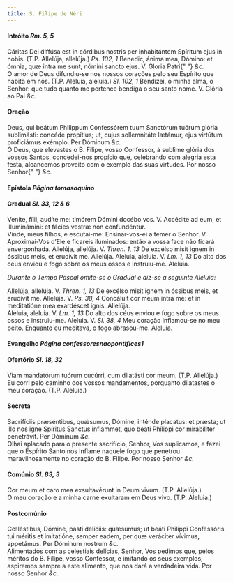 ```yaml
---
title: S. Filipe de Néri
---
```


<h4 class="text-center">
  Intróito <em>Rm. 5, 5</em>
</h4>
<div class="grid grid-cols-2 gap-5">
  <span class="text-justify">
    Cáritas Dei diffúsa est in córdibus nostris per inhabitántem Spíritum ejus
    in nobis. (T.P. Allelúja, allelúja.) <em>Ps. 102, 1</em> Benedic, ánima mea,
    Dómino: et ómnia, quæ intra me sunt, nómini sancto ejus. V. Gloria Patri{" "}
    <em>&c.</em>
  </div>
  <span class="text-justify">
    O amor de Deus difundiu-se nos nossos corações pelo seu Espírito que habita
    em nós. (T.P. Aleluia, aleluia.) <em>Sl. 102, 1</em> Bendizei, ó minha alma,
    o Senhor: que tudo quanto me pertence bendiga o seu santo nome. V. Glória ao
    Pai <em>&c.</em>
  </div>
</div>

<h4 class="text-center">Oração</h4>
<div class="grid grid-cols-2 gap-5">
  <span class="text-justify">
    Deus, qui beátum Philippum Confessórem tuum Sanctórum tuórum glória
    sublimásti: concéde propítius; ut, cujus sollemnitáte lætámur, ejus virtútum
    proficiámus exémplo. Per Dóminum <em>&c.</em>
  </div>
  <span class="text-justify">
    Ó Deus, que elevastes o B. Filipe, vosso Confessor, à sublime glória dos
    vossos Santos, concedei-nos propício que, celebrando com alegria esta festa,
    alcancemos proveito com o exemplo das suas virtudes. Por nosso Senhor{" "}
    <em>&c.</em>
  </div>
</div>

<h4 class="text-center">
  Epístola <em>Página tomasaquino</em>
</h4>

<h4 class="text-center">
  Gradual <em>Sl. 33, 12 & 6</em>
</h4>
<div class="grid grid-cols-2 gap-5">
  <span class="text-justify">
    Veníte, fílii, audíte me: timórem Dómini docébo vos. V. Accédite ad eum, et
    illuminámini: et fácies vestræ non confundéntur.
  </div>
  <span class="text-justify">
    Vinde, meus filhos, e escutai-me: Ensinar-vos-ei a temer o Senhor. V.
    Aproximai-Vos d’Ele e ficareis iluminados: então a vossa face não ficará
    envergonhada.
  </div>
  <span class="text-justify">
    Allelúja, allelúja. V. <em>Thren. 1, 13</em> De excélso misit ignem in
    óssibus meis, et erudívit me. Allelúja.
  </div>
  <span class="text-justify">
    Aleluia, aleluia. V. <em>Lm. 1, 13</em> Do alto dos céus enviou e fogo sobre
    os meus ossos e instruiu-me. Aleluia.
  </div>
</div>

<em>Durante o Tempo Pascal omite-se o Gradual e diz-se a seguinte Aleluia:</em>

<div class="grid grid-cols-2 gap-5">
  <span class="text-justify">
    Allelúja, allelúja. V. <em>Thren. 1, 13</em> De excélso misit ignem in
    óssibus meis, et erudívit me. Allelúja. V. <em>Ps. 38, 4</em> Concáluit cor
    meum intra me: et in meditatióne mea exardéscet ignis. Allelúja.
  </div>
  <span class="text-justify">
    Aleluia, aleluia. V. <em>Lm. 1, 13</em> Do alto dos céus enviou e fogo sobre
    os meus ossos e instruiu-me. Aleluia. V. <em>Sl. 38, 4</em> Meu coração
    inflamou-se no meu peito. Enquanto eu meditava, o fogo abrasou-me. Aleluia.
  </div>
</div>

<h4 class="text-center">
  Evangelho <em>Página confessoresnaopontifices1</em>
</h4>

<h4 class="text-center">
  Ofertório <em>Sl. 18, 32</em>
</h4>
<div class="grid grid-cols-2 gap-5">
  <span class="text-justify">
    Viam mandatórum tuórum cucúrri, cum dilatásti cor meum. (T.P. Allelúja.)
  </div>
  <span class="text-justify">
    Eu corri pelo caminho dos vossos mandamentos, porquanto dilatastes o meu
    coração. (T.P. Aleluia.)
  </div>
</div>

<h4 class="text-center">Secreta</h4>
<div class="grid grid-cols-2 gap-5">
  <span class="text-justify">
    Sacrifíciis præséntibus, quǽsumus, Dómine, inténde placatus: et præsta; ut
    illo nos igne Spíritus Sanctus inflámmet, quo beáti Phílippi cor mirabíliter
    penetrávit. Per Dóminum <em>&c.</em>
  </div>
  <span class="text-justify">
    Olhai aplacado para o presente sacrifício, Senhor, Vos suplicamos, e fazei
    que o Espírito Santo nos inflame naquele fogo que penetrou maravilhosamente
    no coração do B. Filipe. Por nosso Senhor <em>&c.</em>
  </div>
</div>

<h4 class="text-center">
  Comúnio <em>Sl. 83, 3</em>
</h4>
<div class="grid grid-cols-2 gap-5">
  <span class="text-justify">
    Cor meum et caro mea exsultavérunt in Deum vivum. (T.P. Allelúja.)
  </div>
  <span class="text-justify">
    O meu coração e a minha carne exultaram em Deus vivo. (T.P. Aleluia.)
  </div>
</div>

<h4 class="text-center">Postcomúnio</h4>
<div class="grid grid-cols-2 gap-5">
  <span class="text-justify">
    Cœléstibus, Dómine, pasti delíciis: quǽsumus; ut beáti Philippi Confessóris
    tui méritis et imitatióne, semper eadem, per quæ veráciter vívimus,
    appetámus. Per Dóminum nostrum <em>&c.</em>
  </div>
  <span class="text-justify">
    Alimentados com as celestiais delícias, Senhor, Vos pedimos que, pelos
    méritos do B. Filipe, vosso Confessor, e imitando os seus exemplos,
    aspiremos sempre a este alimento, que nos dará a verdadeira vida. Por nosso
    Senhor <em>&c.</em>
  </div>
</div>
